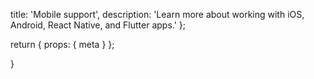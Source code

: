   title: 'Mobile support',
  description:
    'Learn more about working with iOS, Android, React Native, and Flutter apps.'
};

  return {
    props: {
      meta
    }
  };

}
